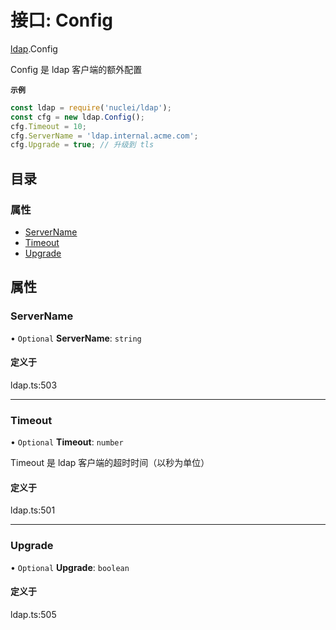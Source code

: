# 接口: Config

[ldap](/templates/protocols/javascript/modules/ldap).Config

Config 是 ldap 客户端的额外配置

**`示例`**

```javascript
const ldap = require('nuclei/ldap');
const cfg = new ldap.Config();
cfg.Timeout = 10;
cfg.ServerName = 'ldap.internal.acme.com';
cfg.Upgrade = true; // 升级到 tls
```

## 目录

### 属性

- [ServerName](/templates/protocols/javascript/modules/ldap.Config#servername)
- [Timeout](/templates/protocols/javascript/modules/ldap.Config#timeout)
- [Upgrade](/templates/protocols/javascript/modules/ldap.Config#upgrade)

## 属性

### ServerName

• `Optional` **ServerName**: `string`

#### 定义于

ldap.ts:503

___

### Timeout

• `Optional` **Timeout**: `number`

Timeout 是 ldap 客户端的超时时间（以秒为单位）

#### 定义于

ldap.ts:501

___

### Upgrade

• `Optional` **Upgrade**: `boolean`

#### 定义于

ldap.ts:505
